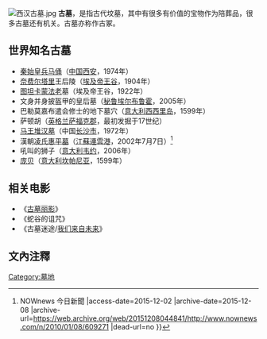 {{Expand|time=2013-02-15T00:51:56+00:00 }}

[[File:西汉古墓.jpg|thumb]]
'''古墓'''，是指古代坟墓，其中有很多有价值的宝物作为陪葬品，很多古墓还有机关。古墓亦称作古冢。

== 世界知名古墓 ==
* [[秦始皇|秦始皇]][[秦始皇陵兵马俑|兵马俑]]（[[中国|中国]][[西安|西安]]，1974年）
* [[奈费尔塔里|奈费尔塔里]]王后陵（[[埃及|埃及]][[帝王谷|帝王谷]]，1904年） 
* [[图坦卡蒙|图坦卡蒙]][[法老|法老]]墓（埃及帝王谷，1922年）
* 文身并身披盔甲的皇后墓（[[秘鲁|秘鲁]][[埃尔布鲁霍|埃尔布鲁霍]]，2005年）
* 巴勒莫嘉布遣会修士的地下墓穴（[[意大利|意大利]][[西西里岛|西西里岛]]，1599年）
* 萨顿胡（[[英格兰|英格兰]][[萨福克郡|萨福克郡]]，最初发掘于17世纪）
* [[马王堆汉墓|马王堆汉墓]]（中国[[长沙市|长沙市]]，1972年）
* 漢朝[[凌惠平|凌氏惠平墓]]（[[江蘇|江蘇]][[連雲港|連雲港]]，2002年7月7日）<ref>{{Cite web |url=http://www.nownews.com/n/2010/01/08/609271 |title=美得讓人屏息　漢朝女屍千年未腐 {{!}} NOWnews 今日新聞 |access-date=2015-12-02 |archive-date=2015-12-08 |archive-url=https://web.archive.org/web/20151208044841/http://www.nownews.com/n/2010/01/08/609271 |dead-url=no }}</ref>
* 吼叫的狮子（[[意大利|意大利]][[韦约|韦约]]，2006年）
* [[庞贝|庞贝]]（[[意大利|意大利]][[坎帕尼亚|坎帕尼亚]]，1599年）

== 相关电影 ==
* 《[[古墓丽影|古墓丽影]]》
* 《蛇谷的诅咒》
* 《古墓迷途/[[我们来自未来|我们来自未来]]》

== 文內注釋 ==
{{reflist}}

[[Category:墓地|Category:墓地]]